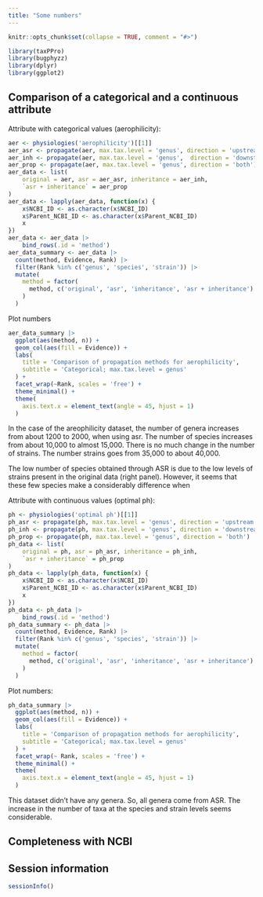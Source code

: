 ```yaml
---
title: "Some numbers"
---
```


```r
knitr::opts_chunk$set(collapse = TRUE, comment = "#>")
```

```r
library(taxPPro)
library(bugphyzz)
library(dplyr)
library(ggplot2)
```

## Comparison of a categorical and a continuous attribute

Attribute with categorical values (aerophilicity):

```r
aer <- physiologies('aerophilicity')[[1]]
aer_asr <- propagate(aer, max.tax.level = 'genus', direction = 'upstream')
aer_inh <- propagate(aer, max.tax.level = 'genus',  direction = 'downstream')
aer_prop <- propagate(aer, max.tax.level = 'genus', direction = 'both')
aer_data <- list(
    original = aer, asr = aer_asr, inheritance = aer_inh,
    `asr + inheritance` = aer_prop
)
aer_data <- lapply(aer_data, function(x) {
    x$NCBI_ID <- as.character(x$NCBI_ID)
    x$Parent_NCBI_ID <- as.character(x$Parent_NCBI_ID)
    x
})
aer_data <- aer_data |> 
    bind_rows(.id = 'method')
aer_data_summary <- aer_data |> 
  count(method, Evidence, Rank) |> 
  filter(Rank %in% c('genus', 'species', 'strain')) |> 
  mutate(
    method = factor(
      method, c('original', 'asr', 'inheritance', 'asr + inheritance')
    )
  ) 
```

Plot numbers

```r
aer_data_summary |> 
  ggplot(aes(method, n)) +
  geom_col(aes(fill = Evidence)) + 
  labs(
    title = 'Comparison of propagation methods for aerophilicity',
    subtitle = 'Categorical; max.tax.level = genus'
  ) +
  facet_wrap(~Rank, scales = 'free') +
  theme_minimal() +
  theme(
    axis.text.x = element_text(angle = 45, hjust = 1)
  ) 
```


In the case of the areophilicity dataset, the number of genera increases
from about 1200 to 2000, when using asr. The number of species increases from
about 10,000 to almost 15,000. There is no much change in the number of strains.
The number strains goes from 35,000 to about 40,000.

The low number of species obtained through ASR is due to the low levels of 
strains present in the original data (right panel). However, it seems that
these few species make a considerably difference when 

Attribute with continuous values (optimal ph):

```r
ph <- physiologies('optimal ph')[[1]]
ph_asr <- propagate(ph, max.tax.level = 'genus', direction = 'upstream')
ph_inh <- propagate(ph, max.tax.level = 'genus', direction = 'downstream')
ph_prop <- propagate(ph, max.tax.level = 'genus', direction = 'both')
ph_data <- list(
    original = ph, asr = ph_asr, inheritance = ph_inh,
    `asr + inheritance` = ph_prop
)
ph_data <- lapply(ph_data, function(x) {
    x$NCBI_ID <- as.character(x$NCBI_ID)
    x$Parent_NCBI_ID <- as.character(x$Parent_NCBI_ID)
    x
})
ph_data <- ph_data |> 
    bind_rows(.id = 'method')
ph_data_summary <- ph_data |> 
  count(method, Evidence, Rank) |> 
  filter(Rank %in% c('genus', 'species', 'strain')) |> 
  mutate(
    method = factor(
      method, c('original', 'asr', 'inheritance', 'asr + inheritance')
    )
  ) 
```

Plot numbers:

```r
ph_data_summary |> 
  ggplot(aes(method, n)) +
  geom_col(aes(fill = Evidence)) + 
  labs(
    title = 'Comparison of propagation methods for aerophilicity',
    subtitle = 'Categorical; max.tax.level = genus'
  ) +
  facet_wrap(~ Rank, scales = 'free') +
  theme_minimal() +
  theme(
    axis.text.x = element_text(angle = 45, hjust = 1)
  ) 

```

This dataset didn't have any genera. So, all genera come from ASR. The increase
in the number of taxa at the species and strain levels seems considerable.

## Completeness with NCBI




## Session information

```r
sessionInfo()
```
